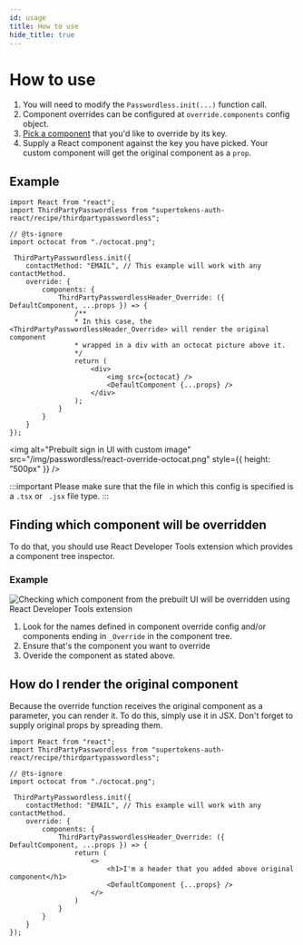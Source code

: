 ```yaml
---
id: usage
title: How to use
hide_title: true
---
```



# How to use

1. You will need to modify the `Passwordless.init(...)` function call.
2. Component overrides can be configured at `override.components` config object.
3. [Pick a component](#finding-which-component-will-be-overridden) that you'd like to override by its key.
4. Supply a React component against the key you have picked. Your custom component will get the original component as a `prop`.

## Example
<FrontendSDKTabs>
<TabItem value="reactjs">

```tsx
import React from "react";
import ThirdPartyPasswordless from "supertokens-auth-react/recipe/thirdpartypasswordless";

// @ts-ignore
import octocat from "./octocat.png";

 ThirdPartyPasswordless.init({
    contactMethod: "EMAIL", // This example will work with any contactMethod.
    override: {
        components: {
            ThirdPartyPasswordlessHeader_Override: ({ DefaultComponent, ...props }) => {
                /**
                * In this case, the <ThirdPartyPasswordlessHeader_Override> will render the original component
                * wrapped in a div with an octocat picture above it.
                */
                return (
                    <div>
                        <img src={octocat} />
                        <DefaultComponent {...props} />
                    </div>
                );
            }
        }
    }
});
```

<img alt="Prebuilt sign in UI with custom image" src="/img/passwordless/react-override-octocat.png" style={{
    height: "500px"
}} />

:::important
Please make sure that the file in which this config is specified is a `.tsx` or ` .jsx` file type.
:::

</TabItem>
</FrontendSDKTabs>

## Finding which component will be overridden
To do that, you should use React Developer Tools extension which provides a component tree inspector.

### Example
<img alt="Checking which component from the prebuilt UI will be overridden using React Developer Tools extension" src="/img/thirdpartypasswordless/override/find-component.png" />

1. Look for the names defined in component override config and/or components ending in `_Override` in the component tree.
2. Ensure that's the component you want to override
3. Overide the component as stated above.

## How do I render the original component
Because the override function receives the original component as a parameter,
you can render it. To do this, simply use it in JSX. Don't forget to supply original props
by spreading them.

```tsx
import React from "react";
import ThirdPartyPasswordless from "supertokens-auth-react/recipe/thirdpartypasswordless";

// @ts-ignore
import octocat from "./octocat.png";

 ThirdPartyPasswordless.init({
    contactMethod: "EMAIL", // This example will work with any contactMethod.
    override: {
        components: {
            ThirdPartyPasswordlessHeader_Override: ({ DefaultComponent, ...props }) => {
                return (
                    <>
                        <h1>I'm a header that you added above original component</h1>
                        <DefaultComponent {...props} />
                    </>
                )
            }
        }
    }
});
```